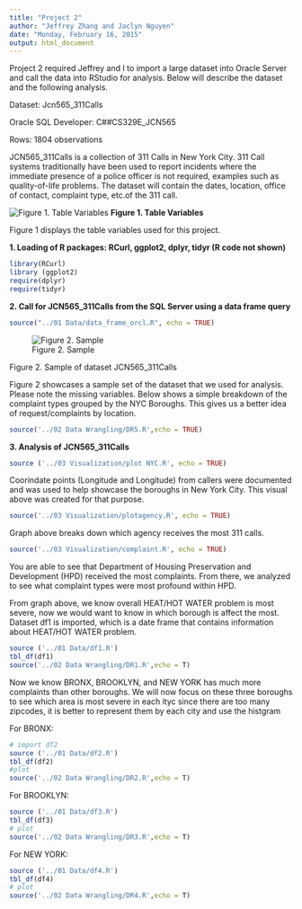 ```yaml
---
title: "Project 2"
author: "Jeffrey Zhang and Jaclyn Nguyen"
date: "Monday, February 16, 2015"
output: html_document
---
```


Project 2 required Jeffrey and I to import a large dataset into Oracle Server and call the data into RStudio for analysis. Below will describe the dataset and the following analysis. 

Dataset: Jcn565_311Calls

Oracle SQL Developer: C##CS329E_JCN565

Rows: 1804 observations

JCN565_311Calls is a collection of 311 Calls in New York City. 311 Call systems traditionally have been used to report incidents where the immediate presence of a police officer is not required, examples such as quality-of-life problems. The dataset will contain the dates, location, office of contact, complaint type, etc.of the 311 call.


![Figure 1. Table Variables](figure/variablenames.png)
__Figure 1. Table Variables__

Figure 1 displays the table variables used for this project.



__1. Loading of R packages: RCurl, ggplot2, dplyr, tidyr (R code not shown)__

```r
library(RCurl)
library (ggplot2)
require(dplyr)
require(tidyr)

```

__2. Call for JCN565_311Calls from the SQL Server using a data frame query__

```r
source("../01 Data/data_frame_orcl.R", echo = TRUE)
```
![Figure 2. Sample](figure/sample.png)

Figure 2. Sample of dataset JCN565_311Calls

Figure 2 showcases a sample set of the dataset that we used for analysis. Please note the missing variables. Below shows a simple breakdown of the complaint types grouped by the NYC Boroughs. This gives us a better idea of request/complaints by location.

``` r
source('../02 Data Wrangling/DR5.R',echo = TRUE)

```

__3. Analysis of JCN565_311Calls__
```r
source ('../03 Visualization/plot NYC.R', echo = TRUE)
```

Coorindate points (Longitude and Longitude) from callers were documented and was used to help showcase the boroughs in New York City. This visual above was created for that purpose.


```r
source('../03 Visualization/plotagency.R', echo = TRUE)
```

Graph above breaks down which agency receives the most 311 calls.

```r
source('../03 Visualization/complaint.R', echo = TRUE)
```

You are able to see that Department of Housing Preservation and Development (HPD) received the most complaints. From there, we analyzed to see what complaint types were most profound within HPD.



From graph above, we know overall HEAT/HOT WATER problem is most severe, now we would want to know in which borough is affect the most. Dataset df1 is imported, which is a date frame that contains information about HEAT/HOT WATER problem. 

```r
source ('../01 Data/df1.R')
tbl_df(df1)
source('../02 Data Wrangling/DR1.R',echo = T)
```

Now we know BRONX, BROOKLYN, and NEW YORK has much more complaints than other boroughs. We will now focus on these three boroughs to see which area is most severe in each ityc since there are too many zipcodes, it is better to represent them by each city and use the histgram

For BRONX:
```r
# import df2
source ('../01 Data/df2.R')
tbl_df(df2)
#plot 
source('../02 Data Wrangling/DR2.R',echo = T)
```

For BROOKLYN:
```r
source ('../01 Data/df3.R')
tbl_df(df3)
# plot 
source('../02 Data Wrangling/DR3.R',echo = T)
```

For NEW YORK:
```r
source ('../01 Data/df4.R')
tbl_df(df4)
# plot 
source('../02 Data Wrangling/DR4.R',echo = T)

```
